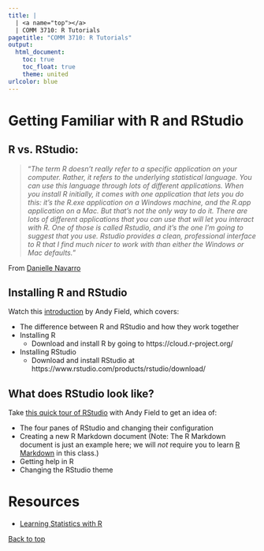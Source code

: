 ```yaml
---
title: |
  | <a name="top"></a>
  | COMM 3710: R Tutorials
pagetitle: "COMM 3710: R Tutorials"
output:
  html_document:
    toc: true
    toc_float: true
    theme: united
urlcolor: blue
---
```


# Getting Familiar with R and RStudio 

## R vs. RStudio:   

> "*The term R doesn’t really refer to a specific application on your computer. Rather, it refers to the underlying statistical language. You can use this language through lots of different applications. When you install R initially, it comes with one application that lets you do this: it’s the R.exe application on a Windows machine, and the R.app application on a Mac. But that’s not the only way to do it. There are lots of different applications that you can use that will let you interact with R. One of those is called Rstudio, and it’s the one I’m going to suggest that you use. Rstudio provides a clean, professional interface to R that I find much nicer to work with than either the Windows or Mac defaults.*"

From [Danielle Navarro](http://ccss.djnavarro.net/learning-statistics-with-r/)

## Installing R and RStudio 
Watch this [introduction](https://www.youtube.com/watch?time_continue=93&v=ZvPFKfNHBNQ&feature=emb_logo) by Andy Field, which covers:  

* The difference between R and RStudio and how they work together  
* Installing R  
  * Download and install R by going to https://cloud.r-project.org/
* Installing RStudio
  * Download and install RStudio at https://www.rstudio.com/products/rstudio/download/

## What does RStudio look like? 
Take [this quick tour of RStudio](https://www.youtube.com/watch?time_continue=184&v=HWnanydsBCs&feature=emb_logo) with Andy Field  to get an idea of: 

- The four panes of RStudio and changing their configuration
- Creating a new R Markdown document (Note: The R Markdown document is just an example here; we will *not* require you to learn [R Markdown](https://rmarkdown.rstudio.com/) in this class.) 
- Getting help in R
- Changing the RStudio theme

# Resources
- [Learning Statistics with R](https://learningstatisticswithr.com/book/)

<a href="#top">Back to top</a>
